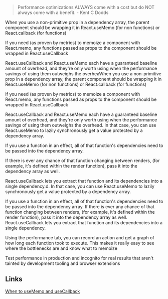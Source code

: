 
> Performance optimizations ALWAYS come with a cost but do NOT always come with a benefit. - Kent C Dodds

When you use a non-primitive prop in a dependency array, the parent component should be wrapping it in React.useMemo (for non functions) or React.callback (for functions)

If you need (as proven by metrics) to memoize a component with React.memo, any functions passed as props to the component should be wrapped in React.useCallback

React.useCallback and React.useMemo each have a guaranteed baseline amount of overhead, and they're only worth using when the performance savings of using them outweighs the overheaWhen you use a non-primitive prop in a dependency array, the parent component should be wrapping it in React.useMemo (for non functions) or React.callback (for functions)

If you need (as proven by metrics) to memoize a component with React.memo, any functions passed as props to the component should be wrapped in React.useCallback

React.useCallback and React.useMemo each have a guaranteed baseline amount of overhead, and they're only worth using when the performance savings of using them outweighs the overhead. In that case, you can use React.useMemo to lazily synchronously get a value protected by a dependency array.

If you use a function in an effect, all of that function's dependencies need to be passed into the dependency array. 

If there is ever any chance of that function changing between renders, (for example, it's defined within the render function), pass it into the dependency array as well. 

React.useCallback lets you extract that function and its dependencies into a single dependency.d. In that case, you can use React.useMemo to lazily synchronously get a value protected by a dependency array.

If you use a function in an effect, all of that function's dependencies need to be passed into the dependency array. 
If there is ever any chance of that function changing between renders, (for example, it's defined within the render function), pass it into the dependency array as well. React.useCallback lets you extract that function and its dependencies into a single dependency.

Using the performance tab, you can record an action and get a graph of how long each function took to execute. This makes it really easy to see where the bottlenecks are and know what to memoize

Test performance in production and incognito for real results that aren't tainted by development tooling and browser extensions
## Links
[When to useMemo and useCallback](https://kentcdodds.com/blog/usememo-and-usecallback)

